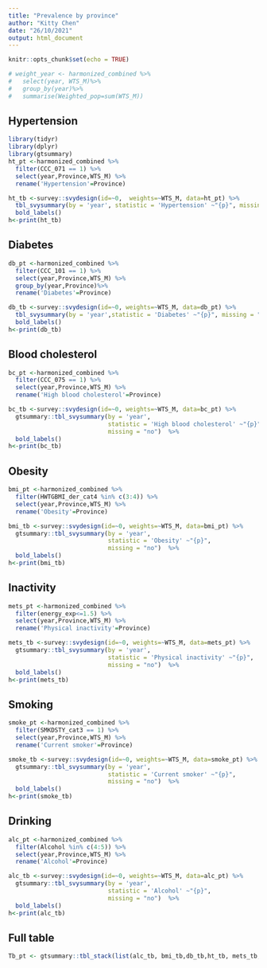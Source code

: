 ```yaml
---
title: "Prevalence by province"
author: "Kitty Chen"
date: "26/10/2021"
output: html_document
---
```


```r
knitr::opts_chunk$set(echo = TRUE)
```

```r
# weight_year <- harmonized_combined %>%
#   select(year, WTS_M)%>%
#   group_by(year)%>%
#   summarise(Weighted_pop=sum(WTS_M))
```

## Hypertension

```r
library(tidyr)
library(dplyr)
library(gtsummary)
ht_pt <-harmonized_combined %>% 
  filter(CCC_071 == 1) %>%
  select(year,Province,WTS_M) %>%
  rename('Hypertension'=Province)

ht_tb <-survey::svydesign(id=~0,  weights=~WTS_M, data=ht_pt) %>%
  tbl_svysummary(by = 'year', statistic = 'Hypertension' ~"{p}", missing = "no")%>%
  bold_labels()
h<-print(ht_tb)

```

## Diabetes

```r
db_pt <-harmonized_combined %>%
  filter(CCC_101 == 1) %>%
  select(year,Province,WTS_M) %>%
  group_by(year,Province)%>%
  rename('Diabetes'=Province)

db_tb <-survey::svydesign(id=~0, weights=~WTS_M, data=db_pt) %>%
  tbl_svysummary(by = 'year',statistic = 'Diabetes' ~"{p}", missing = "no") %>%
  bold_labels()
h<-print(db_tb)
```

## Blood cholesterol

```r
bc_pt <-harmonized_combined %>%
  filter(CCC_075 == 1) %>%
  select(year,Province,WTS_M) %>%
  rename('High blood cholesterol'=Province)

bc_tb <-survey::svydesign(id=~0, weights=~WTS_M, data=bc_pt) %>%
  gtsummary::tbl_svysummary(by = 'year', 
                            statistic = 'High blood cholesterol' ~"{p}",
                            missing = "no")  %>%
  bold_labels()
h<-print(bc_tb)

```

## Obesity
```r
bmi_pt <-harmonized_combined %>%
  filter(HWTGBMI_der_cat4 %in% c(3:4)) %>%
  select(year,Province,WTS_M) %>%
  rename('Obesity'=Province)

bmi_tb <-survey::svydesign(id=~0, weights=~WTS_M, data=bmi_pt) %>%
  gtsummary::tbl_svysummary(by = 'year', 
                            statistic = 'Obesity' ~"{p}",
                            missing = "no")  %>%
  bold_labels()
h<-print(bmi_tb)


```

## Inactivity
```r
mets_pt <-harmonized_combined %>%
  filter(energy_exp<=1.5) %>%
  select(year,Province,WTS_M) %>%
  rename('Physical inactivity'=Province)

mets_tb <-survey::svydesign(id=~0, weights=~WTS_M, data=mets_pt) %>%
  gtsummary::tbl_svysummary(by = 'year', 
                            statistic = 'Physical inactivity' ~"{p}",
                            missing = "no")  %>%
  bold_labels()
h<-print(mets_tb)

```

## Smoking
```r
smoke_pt <-harmonized_combined %>%
  filter(SMKDSTY_cat3 == 1) %>%
  select(year,Province,WTS_M) %>%
  rename('Current smoker'=Province)

smoke_tb <-survey::svydesign(id=~0, weights=~WTS_M, data=smoke_pt) %>%
  gtsummary::tbl_svysummary(by = 'year', 
                            statistic = 'Current smoker' ~"{p}",
                            missing = "no")  %>%
  bold_labels()
h<-print(smoke_tb)
```

## Drinking
```r
alc_pt <-harmonized_combined %>%
  filter(Alcohol %in% c(4:5)) %>%
  select(year,Province,WTS_M) %>%
  rename('Alcohol'=Province)

alc_tb <-survey::svydesign(id=~0, weights=~WTS_M, data=alc_pt) %>%
  gtsummary::tbl_svysummary(by = 'year', 
                            statistic = 'Alcohol' ~"{p}",
                            missing = "no")  %>%
  bold_labels()
h<-print(alc_tb)
```

## Full table
```r
Tb_pt <- gtsummary::tbl_stack(list(alc_tb, bmi_tb,db_tb,ht_tb, mets_tb,smoke_tb))

```

